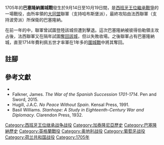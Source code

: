 {{For|其它發生在巴塞隆納的圍城戰|巴塞隆納圍城戰}}
{{Infobox military conflict
|conflict=巴塞隆納圍城戰
|partof=[[西班牙王位繼承戰爭|西班牙王位繼承戰爭]]
|image= [[Image:Setge_de_Barcelona_de_1705.jpg|220px]]|
|caption= [[彼得伯勒|彼得伯勒]]領主正在監督巴塞隆納圍城戰情形
|date= 1705年9月14日 - 10月19日
|place=[[西班牙王國|西班牙]][[巴塞隆納|巴塞隆納]]
|casus=
|territory= 
|result=[[奧格斯堡同盟|大同盟]]勝利 
| combatant1        = {{flagicon|Spain|1701}} [[費利佩五世|波旁派西班牙]]
| combatant2        = {{flagcountry|Kingdom of England}} <br> {{flagcountry|Holy Roman Empire}} <br> {{flagicon image|Flag Portugal (1667).svg}} [[葡萄牙王國|葡萄牙王國]] <br> {{flag|Dutch Republic}} <br>{{flagicon|Spain|1506}} [[查理六世_(神聖羅馬帝國)|支持哈布斯堡的西班牙]]
| commander1        = {{flagicon|Spain|1701}} {{link-fr|法蘭西斯柯·安東尼奧·費南德茲·德·韋拉斯科·耶·托瓦爾|Francisco Antonio Fernandez de Velasco y Tovar|法蘭西斯柯·德·韋拉斯科}}
| commander2        = {{flagicon|Kingdom of England}} {{link-en|查理·莫當特，第三代彼得伯勒伯爵|Charles Mordaunt, 3rd Earl of Peterborough|彼得伯勒領主}} <br> {{flagicon|Kingdom of England}} {{link-en|詹姆士·史坦霍普，第一代史坦霍普伯爵|James Stanhope, 1st Earl Stanhope|詹姆士·史坦霍普}} <br> {{flagicon|Kingdom of England}} {{link-en|克勞德斯利·雪韋爾|Cloudesley Shovell}} <br> {{flagicon|Dutch Republic}} {{link-en|菲利普斯·凡·阿蒙德|Philips van Almonde}}<br>{{flagicon|Spain|1506}} {{link-en|黑森-達姆斯塔特的喬治王子|Prince George of Hesse-Darmstadt|喬治王子}}
| strength1         = 5,800人{{sfn|Bodart|1908|p=143}}
----5,000名步兵<br>800名騎兵
| strength2         = 11,000人{{sfn|Bodart|1908|p=143}}
----8,000名正規軍<br>3,000名民兵<br>52艘戰艦<br>40門重砲
|casualties1= 
|casualties2= 
|casualties3=
|notes=
}}
{{Campaignbox War of the Spanish Succession}}

1705年的'''巴塞隆納圍城戰'''發生於9月14日至10月19日間，是[[西班牙王位繼承戰爭|西班牙王位繼承戰爭]]的一場戰役，由{{link-en|查理·莫當特，第三代彼得伯勒伯爵|Charles Mordaunt, 3rd Earl of Peterborough|彼得伯勒領主}}所率領的[[奧格斯堡同盟|大同盟]]聯軍（支持哈布斯堡派），最終攻陷由法西聯軍（支持波旁派）所保衛的巴塞隆納。

在前一年的{{link-es|巴塞隆納戰役 (1704年)|Desembarco de Barcelona|巴塞隆納戰役}}中，聯軍曾試圖登陸該城但遭到擊退。這次巴塞隆納被彼得伯勒領主攻占後，法西聯軍又在隔年試圖[[巴塞隆納戰役_(1706年)|奪回該城]]，但以失敗收場。之後聯軍占有巴塞隆納城，直至1714年費利佩五世才率軍在1年多的[[巴塞隆納戰役_(1713-1714年)|圍城戰]]中將其奪回。

== 註腳 ==
{{reflist}}
== 參考文獻 ==
* {{cite book |last=Bodart |first=G. |title=Militär-historisches Kriegs-Lexikon (1618-1905) |year=1908 }}
* Falkner, James. ''The War of the Spanish Succession 1701-1714''. Pen and Sword, 2015.
* Hugill, J.A.C. ''No Peace Without Spain''. Kensal Press, 1991.
* Basil Williams. ''Stanhope: A Study in Eighteenth-Century War and Diplomacy''. Clarendon Press, 1932.
{{coord|41|24|07|N|2|10|17|E|type:landmark_source:kolossus-eswiki|display=title}}
[[Category:西班牙王位继承战争战役|Category:西班牙王位继承战争战役]]
[[Category:加泰隆尼亞歷史|Category:加泰隆尼亞歷史]]
[[Category:巴塞隆納歷史|Category:巴塞隆納歷史]]
[[Category:英格蘭戰役|Category:英格蘭戰役]]
[[Category:奥地利战役|Category:奥地利战役]]
[[Category:葡萄牙战役|Category:葡萄牙战役]]
[[Category:荷兰共和国战役|Category:荷兰共和国战役]]

[[Category:1705年|Category:1705年]]